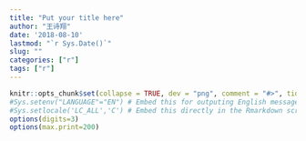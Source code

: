```yaml
---
title: "Put your title here"
author: "王诗翔"
date: '2018-08-10'
lastmod: "`r Sys.Date()`"
slug: ""
categories: ["r"]
tags: ["r"]
---
```


```r
knitr::opts_chunk$set(collapse = TRUE, dev = "png", comment = "#>", tidy = "styler")
#Sys.setenv("LANGUAGE"="EN") # Embed this for outputing English message
#Sys.setlocale('LC_ALL','C') # Embed this directly in the Rmarkdown script that contains the Chinese character comment
options(digits=3)
options(max.print=200)
```
